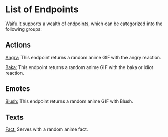 # List of Endpoints

Waifu.it supports a wealth of endpoints, which can be categorized into the following groups:

## Actions

[Angry:](http://localhost:3000/rest-api/Actions/Angry/search) This endpoint returns a random anime GIF with the angry reaction.

[Baka:](https://example.com) This endpoint returns a random anime GIF with the baka or idiot reaction.


## Emotes

[Blush:](https://example.com) This endpoint returns a random anime GIF with Blush.


## Texts

[Fact:](https://example.com) Serves with a random anime fact.